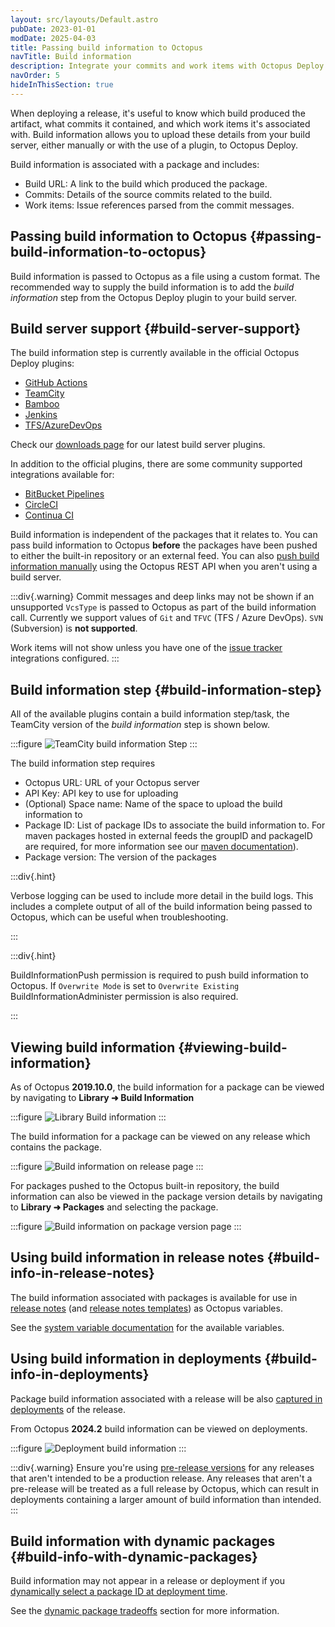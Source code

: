 ```yaml
---
layout: src/layouts/Default.astro
pubDate: 2023-01-01
modDate: 2025-04-03
title: Passing build information to Octopus
navTitle: Build information
description: Integrate your commits and work items with Octopus Deploy.
navOrder: 5
hideInThisSection: true
---
```



When deploying a release, it's useful to know which build produced the artifact, what commits it contained, and which work items it's associated with. Build information allows you to upload these details from your build server, either manually or with the use of a plugin, to Octopus Deploy.

Build information is associated with a package and includes:

- Build URL: A link to the build which produced the package.
- Commits: Details of the source commits related to the build.
- Work items: Issue references parsed from the commit messages.

## Passing build information to Octopus \{#passing-build-information-to-octopus}

Build information is passed to Octopus as a file using a custom format. The recommended way to supply the build information is to add the _build information_ step from the Octopus Deploy plugin to your build server.

## Build server support \{#build-server-support}

The build information step is currently available in the official Octopus Deploy plugins:

- [GitHub Actions](/docs/packaging-applications/build-servers/github-actions) 
- [TeamCity](/docs/packaging-applications/build-servers/teamcity) 
- [Bamboo](/docs/packaging-applications/build-servers/bamboo)
- [Jenkins](/docs/packaging-applications/build-servers/jenkins) 
- [TFS/AzureDevOps](/docs/packaging-applications/build-servers/tfs-azure-devops)

Check our [downloads page](https://octopus.com/downloads) for our latest build server plugins.

In addition to the official plugins, there are some community supported integrations available for:
- [BitBucket Pipelines](https://bitbucket.org/octopusdeploy/octopus-cli-run/src/master)
- [CircleCI](https://circleci.com/developer/orbs/orb/octopus-samples/octo-exp)
- [Continua CI](/docs/packaging-applications/build-servers/continua-ci)

Build information is independent of the packages that it relates to. You can pass build information to Octopus **before** the packages have been pushed to either the built-in repository or an external feed. You can also [push build information manually](https://octopus.com/blog/manually-push-build-information-to-octopus) using the Octopus REST API when you aren't using a build server.

:::div{.warning}
Commit messages and deep links may not be shown if an unsupported `VcsType` is passed to Octopus as part of the build information call. Currently we support values of `Git` and `TFVC` (TFS / Azure DevOps). `SVN` (Subversion) is **not supported**.

Work items will not show unless you have one of the [issue tracker](/docs/releases/issue-tracking) integrations configured.
:::

## Build information step \{#build-information-step}

All of the available plugins contain a build information step/task, the TeamCity version of the _build information_ step is shown below. 

:::figure
![TeamCity build information Step](/docs/img/packaging-applications/build-servers/build-information/images/build-information-step.png)
:::

The build information step requires
- Octopus URL: URL of your Octopus server
- API Key: API key to use for uploading
- (Optional) Space name: Name of the space to upload the build information to
- Package ID: List of package IDs to associate the build information to. For maven packages hosted in external feeds the groupID and packageID are required, for more information see our [maven documentation](/docs/packaging-applications/package-repositories/maven-feeds#troubleshooting-maven-feeds)).
- Package version: The version of the packages

:::div{.hint}

Verbose logging can be used to include more detail in the build logs. This includes a complete output of all of the build information being passed to Octopus, which can be useful when troubleshooting.

:::

:::div{.hint}

BuildInformationPush permission is required to push build information to Octopus. If `Overwrite Mode` is set to `Overwrite Existing` BuildInformationAdminister permission is also required.

:::

## Viewing build information \{#viewing-build-information}

As of Octopus **2019.10.0**, the build information for a package can be viewed by navigating to **Library ➜ Build Information**

:::figure
![Library Build information](/docs/img/packaging-applications/build-servers/build-information/images/library-build-information-2.png)
:::

The build information for a package can be viewed on any release which contains the package.

:::figure
![Build information on release page](/docs/img/packaging-applications/build-servers/build-information/images/build-information-release-2.png)
:::

For packages pushed to the Octopus built-in repository, the build information can also be viewed in the package version details by navigating to **Library ➜ Packages** and selecting the package.

:::figure
![Build information on package version page](/docs/img/packaging-applications/build-servers/build-information/images/build-information-package-version-2.png)
:::

## Using build information in release notes \{#build-info-in-release-notes}

The build information associated with packages is available for use in [release notes](/docs/releases/release-notes) (and [release notes templates](/docs/releases/release-notes/#templates)) as Octopus variables.

<BuildInformationInReleaseNotesWithArc />

See the [system variable documentation](/docs/projects/variables/system-variables/#release-package-build-information) for the available variables.

## Using build information in deployments \{#build-info-in-deployments}

Package build information associated with a release will be also [captured in deployments](/docs/releases/deployment-changes) of the release.

From Octopus **2024.2** build information can be viewed on deployments.

:::figure
![Deployment build information](/docs/img/packaging-applications/build-servers/build-information/images/deployment-build-information.png)
:::

:::div{.warning}
Ensure you're using [pre-release versions](/docs/releases/deployment-changes#versioning) for any releases that aren't intended to be a production release. Any releases that aren't a pre-release will be treated as a full release by Octopus, which can result in deployments containing a larger amount of build information than intended.
:::

## Build information with dynamic packages \{#build-info-with-dynamic-packages}

Build information may not appear in a release or deployment if you [dynamically select a package ID at deployment time](/docs/deployments/packages/dynamically-selecting-packages). 

See the [dynamic package tradeoffs](/docs/deployments/packages/dynamically-selecting-packages#dynamic-packages-and-issue-trackers) section for more information.
